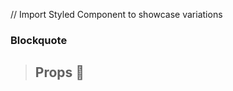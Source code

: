 // Import Styled Component to showcase variations

<Meta title="Molecules/Blockquote" component={BlockquoteVanilla} />

### Blockquote
<Preview>
  <Story name="Knobs">
 <BlockquoteVanilla
      {...defaultConfig}
      className={`hide-default-sample ${defaultConfig.className}`}
    />
  </Story>
    <Story name="Default">
<Blockquote {...defaultConfig}  />
  </Story>
</Preview>


## Props 🔧

<Props of={BlockquoteVanilla} />

